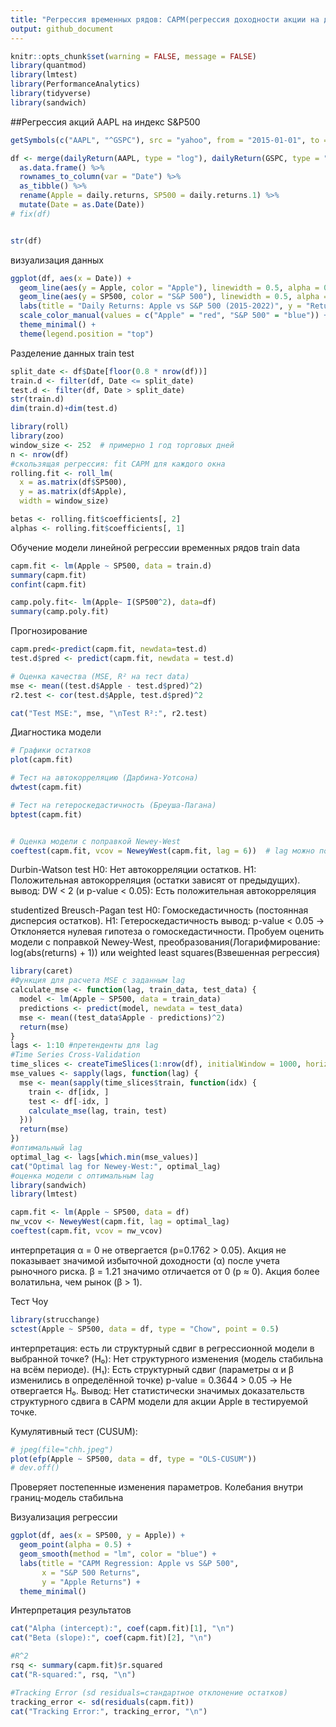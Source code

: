 ---
title: "Регрессия временных рядов: CAPM(регрессия доходности аĸции на доходность рынĸа)"
output: github_document
---

```{r setup}
knitr::opts_chunk$set(warning = FALSE, message = FALSE)
library(quantmod)
library(lmtest)
library(PerformanceAnalytics)
library(tidyverse)
library(sandwich)


```
##Регрессия акций AAPL на индекс S&P500

```{r}
getSymbols(c("AAPL", "^GSPC"), src = "yahoo", from = "2015-01-01", to = "2023-01-01")

df <- merge(dailyReturn(AAPL, type = "log"), dailyReturn(GSPC, type = "log")) %>%
  as.data.frame() %>%
  rownames_to_column(var = "Date") %>%
  as_tibble() %>%
  rename(Apple = daily.returns, SP500 = daily.returns.1) %>%
  mutate(Date = as.Date(Date))
# fix(df)


str(df)
```
визуализация данных
```{r}
ggplot(df, aes(x = Date)) +
  geom_line(aes(y = Apple, color = "Apple"), linewidth = 0.5, alpha = 0.8) +
  geom_line(aes(y = SP500, color = "S&P 500"), linewidth = 0.5, alpha = 0.8) +
  labs(title = "Daily Returns: Apple vs S&P 500 (2015-2022)", y = "Return", color = NULL) +
  scale_color_manual(values = c("Apple" = "red", "S&P 500" = "blue")) +
  theme_minimal() +
  theme(legend.position = "top")  
```
Разделение данных train test
```{r}
split_date <- df$Date[floor(0.8 * nrow(df))]
train.d <- filter(df, Date <= split_date)
test.d <- filter(df, Date > split_date)
str(train.d)
dim(train.d)+dim(test.d)

library(roll)
library(zoo)
window_size <- 252  # примерно 1 год торговых дней
n <- nrow(df)
#скользящая регрессия: fit CAPM для каждого окна
rolling.fit <- roll_lm(
  x = as.matrix(df$SP500),
  y = as.matrix(df$Apple),
  width = window_size)

betas <- rolling.fit$coefficients[, 2]
alphas <- rolling.fit$coefficients[, 1]
```
Обучение модели линейной регрессии временных рядов train data
```{r}

capm.fit <- lm(Apple ~ SP500, data = train.d)
summary(capm.fit)
confint(capm.fit)

camp.poly.fit<- lm(Apple~ I(SP500^2), data=df)
summary(camp.poly.fit)
```
Прогнозирование
```{r}
capm.pred<-predict(capm.fit, newdata=test.d)
test.d$pred <- predict(capm.fit, newdata = test.d)

# Оценка качества (MSE, R² на тест data)
mse <- mean((test.d$Apple - test.d$pred)^2)
r2.test <- cor(test.d$Apple, test.d$pred)^2

cat("Test MSE:", mse, "\nTest R²:", r2.test)

```
Диагностика модели
```{r}
# Графики остатков
plot(capm.fit)

# Тест на автокорреляцию (Дарбина-Уотсона)
dwtest(capm.fit)

# Тест на гетероскедастичность (Бреуша-Пагана)
bptest(capm.fit)


# Оценка модели с поправкой Newey-West
coeftest(capm.fit, vcov = NeweyWest(capm.fit, lag = 6))  # lag можно подобрать
```
Durbin-Watson test
H0: Нет автокорреляции остатков.
H1: Положительная автокорреляция (остатки зависят от предыдущих).
вывод:
DW < 2 (и p-value < 0.05): Есть положительная автокорреляция


studentized Breusch-Pagan test
H0: Гомоскедастичность (постоянная дисперсия остатков).
H1: Гетероскедастичность
вывод:
p-value < 0.05 → Отклоняется нулевая гипотеза о гомоскедастичности.
Пробуем оценить модели с поправкой Newey-West, преобразования(Логарифмирование: log(abs(returns) + 1)) или weighted least squares(Взвешенная регрессия)
```{r newey west}
library(caret)
#Функция для расчета MSE с заданным lag
calculate_mse <- function(lag, train_data, test_data) {
  model <- lm(Apple ~ SP500, data = train_data)
  predictions <- predict(model, newdata = test_data)
  mse <- mean((test_data$Apple - predictions)^2)
  return(mse)
}
lags <- 1:10 #претенденты для lag
#Time Series Cross-Validation
time_slices <- createTimeSlices(1:nrow(df), initialWindow = 1000, horizon = 252, fixedWindow = FALSE)
mse_values <- sapply(lags, function(lag) {
  mse <- mean(sapply(time_slices$train, function(idx) {
    train <- df[idx, ]
    test <- df[-idx, ]
    calculate_mse(lag, train, test)
  }))
  return(mse)
})
#оптимальный lag
optimal_lag <- lags[which.min(mse_values)]
cat("Optimal lag for Newey-West:", optimal_lag)
#оценка модели с оптимальным lag
library(sandwich)
library(lmtest)

capm.fit <- lm(Apple ~ SP500, data = df)
nw_vcov <- NeweyWest(capm.fit, lag = optimal_lag) 
coeftest(capm.fit, vcov = nw_vcov)
```
интерпретация 
α = 0 не отвергается (p=0.1762 > 0.05). Акция не показывает значимой избыточной доходности (α) после учета рыночного риска.
β = 1.21 значимо отличается от 0 (p ≈ 0). Акция более волатильна, чем рынок (β > 1).

Тест Чоу
```{r}
library(strucchange)
sctest(Apple ~ SP500, data = df, type = "Chow", point = 0.5)
```
интерпретация: есть ли структурный сдвиг в регрессионной модели в выбранной точке?
(H₀): Нет структурного изменения (модель стабильна на всём периоде).
(H₁): Есть структурный сдвиг (параметры α и β изменились в определённой точке)
p-value = 0.3644 > 0.05 → Не отвергается H₀.
Вывод: Нет статистически значимых доказательств структурного сдвига в CAPM модели для акции Apple в тестируемой точке.

Кумулятивный тест (CUSUM):
```{r}
# jpeg(file="chh.jpeg")
plot(efp(Apple ~ SP500, data = df, type = "OLS-CUSUM"))
# dev.off()
```
Проверяет постепенные изменения параметров. Колебания внутри границ-модель стабильна

 Визуализация регрессии
```{r}
ggplot(df, aes(x = SP500, y = Apple)) +
  geom_point(alpha = 0.5) +
  geom_smooth(method = "lm", color = "blue") +
  labs(title = "CAPM Regression: Apple vs S&P 500",
       x = "S&P 500 Returns", 
       y = "Apple Returns") +
  theme_minimal()
```
Интерпретация результатов
```{r}
cat("Alpha (intercept):", coef(capm.fit)[1], "\n")
cat("Beta (slope):", coef(capm.fit)[2], "\n")

#R^2
rsq <- summary(capm.fit)$r.squared
cat("R-squared:", rsq, "\n")

#Tracking Error (sd residuals=стандартное отклонение остатков)
tracking_error <- sd(residuals(capm.fit))
cat("Tracking Error:", tracking_error, "\n")
```

